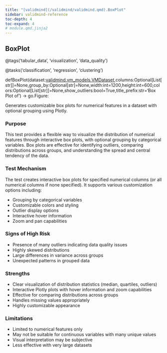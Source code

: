 ```yaml
---
title: "[validmind](/validmind/validmind.qmd).BoxPlot"
sidebar: validmind-reference
toc-depth: 4
toc-expand: 4
# module.qmd.jinja2
---
```


<!-- function.qmd.jinja2 -->

## BoxPlot<span class="suffix"></span>

<!-- signatures.jinja2 -->

::: {.signature}

<span class="decorators"><span class="decorator">@<span class="n">tags(<span class="s">'tabular_data'</span>, <span class="s">'visualization'</span>, <span class="s">'data_quality'</span>)</span></span>

<span class="decorator">@<span class="n">tasks(<span class="s">'classification'</span>, <span class="s">'regression'</span>, <span class="s">'clustering'</span>)</span></span> </span>

<span class="kw">def</span><span class="name">BoxPlot</span>(<span class="params"><span class="n">dataset</span><span class="p">:</span><a href="/validmind/validmind/vm_models.qmd#vmdataset">validmind.vm_models.VMDataset</a><span class="muted">,</span></span><span class="params"><span class="n">columns</span><span class="p">:</span><span class="n">Optional</span><span class="p">\[</span><span class="n">List</span><span class="p">\[</span><span class="nb">str</span><span class="p">\]</span><span class="p">\]</span><span class="o">=</span><span class="kc">None</span><span class="muted">,</span></span><span class="params"><span class="n">group_by</span><span class="p">:</span><span class="n">Optional</span><span class="p">\[</span><span class="nb">str</span><span class="p">\]</span><span class="o">=</span><span class="kc">None</span><span class="muted">,</span></span><span class="params"><span class="n">width</span><span class="p">:</span><span class="nb">int</span><span class="o">=</span><span class="kc">1200</span><span class="muted">,</span></span><span class="params"><span class="n">height</span><span class="p">:</span><span class="nb">int</span><span class="o">=</span><span class="kc">600</span><span class="muted">,</span></span><span class="params"><span class="n">colors</span><span class="p">:</span><span class="n">Optional</span><span class="p">\[</span><span class="n">List</span><span class="p">\[</span><span class="nb">str</span><span class="p">\]</span><span class="p">\]</span><span class="o">=</span><span class="kc">None</span><span class="muted">,</span></span><span class="params"><span class="n">show_outliers</span><span class="p">:</span><span class="nb">bool</span><span class="o">=</span><span class="kc">True</span><span class="muted">,</span></span><span class="params"><span class="n">title_prefix</span><span class="p">:</span><span class="nb">str</span><span class="o">=</span><span class="s1">'Box Plot of'</span></span>)<span class="p"> → </span><span class="return-annotation"><span class="n">go</span>.<span class="n">Figure</span></span>:

:::

<!-- docstring.jinja2 -->

Generates customizable box plots for numerical features in a dataset with optional grouping using Plotly.

### Purpose

This test provides a flexible way to visualize the distribution of numerical features through interactive box plots, with optional grouping by categorical variables. Box plots are effective for identifying outliers, comparing distributions across groups, and understanding the spread and central tendency of the data.

### Test Mechanism

The test creates interactive box plots for specified numerical columns (or all numerical columns if none specified). It supports various customization options including:

- Grouping by categorical variables
- Customizable colors and styling
- Outlier display options
- Interactive hover information
- Zoom and pan capabilities

### Signs of High Risk

- Presence of many outliers indicating data quality issues
- Highly skewed distributions
- Large differences in variance across groups
- Unexpected patterns in grouped data

### Strengths

- Clear visualization of distribution statistics (median, quartiles, outliers)
- Interactive Plotly plots with hover information and zoom capabilities
- Effective for comparing distributions across groups
- Handles missing values appropriately
- Highly customizable appearance

### Limitations

- Limited to numerical features only
- May not be suitable for continuous variables with many unique values
- Visual interpretation may be subjective
- Less effective with very large datasets
